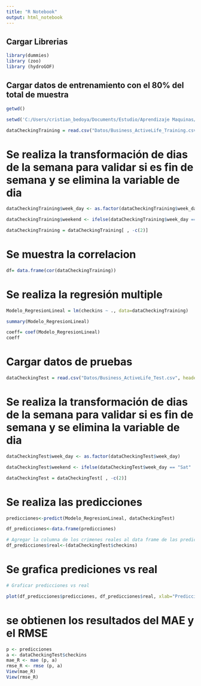 ---
title: "R Notebook"
output: html_notebook
---

## Cargar Librerias

```{r}

library(dummies)
library (zoo)
library (hydroGOF)


```
## Cargar datos de entrenamiento con el 80% del total de muestra 
```{r}
getwd()

setwd('C:/Users/cristian_bedoya/Documents/Estudio/Aprendizaje Maquinas/Taller Final/ProyectoR')

dataCheckingTraining = read.csv("Datos/Business_ActiveLife_Training.csv",sep="," , header = TRUE)

```
# Se realiza la transformación de dias de la semana para validar si es fin de semana y se elimina la variable de dia
```{r}

dataCheckingTraining$week_day <- as.factor(dataCheckingTraining$week_day) 

dataCheckingTraining$weekend <- ifelse(dataCheckingTraining$week_day == "Sat" | dataCheckingTraining$week_day == "Sun" | dataCheckingTraining$week_day == "Fri", 1, 0)

dataCheckingTraining = dataCheckingTraining[ , -c(2)]

```
# Se muestra la correlacion
```{r}

df= data.frame(cor(dataCheckingTraining))

```
# Se realiza la regresión multiple
```{r}

Modelo_RegresionLineal = lm(checkins ~ ., data=dataCheckingTraining)

summary(Modelo_RegresionLineal)

coeff= coef(Modelo_RegresionLineal)
coeff

```
# Cargar datos de pruebas
```{r}

dataCheckingTest = read.csv("Datos/Business_ActiveLife_Test.csv", header = TRUE, sep = ",")

```
# Se realiza la transformación de dias de la semana para validar si es fin de semana y se elimina la variable de dia
```{r}

dataCheckingTest$week_day <- as.factor(dataCheckingTest$week_day) 

dataCheckingTest$weekend <- ifelse(dataCheckingTest$week_day == "Sat" | dataCheckingTest$week_day == "Sun" | dataCheckingTest$week_day == "Fri", 1, 0)

dataCheckingTest = dataCheckingTest[ , -c(2)]

```
# Se realiza las predicciones
```{r}

predicciones<-predict(Modelo_RegresionLineal, dataCheckingTest)

df_predicciones<-data.frame(predicciones)

# Agregar la columna de los crimenes reales al data frame de las predicciones 
df_predicciones$real<-(dataCheckingTest$checkins)

```
# Se grafica prediciones vs real
```{r}
# Graficar predicciones vs real

plot(df_predicciones$predicciones, df_predicciones$real, xlab="Prediccion", ylab=" Real", col="Blue") + abline(1,1, col="green")


```
# se obtienen los resultados del MAE y el RMSE
```{r}
p <- predicciones                  
a <- dataCheckingTest$checkins 
mae_R <- mae (p, a)
rmse_R <- rmse (p, a)
View(mae_R)
View(rmse_R)
```

